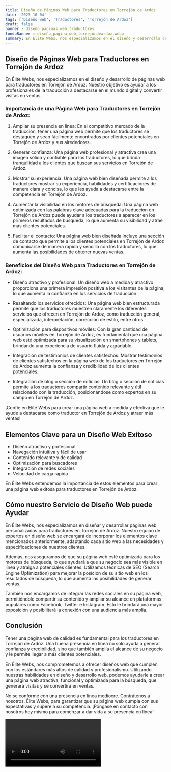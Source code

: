 ```yaml
---
title: Diseño de Páginas Web para Traductores en Torrejón de Ardoz
date: '2023-10-04'
tags: ['Diseño web', 'Traductores', 'Torrejón de Ardoz']
draft: false
banner : diseño_paginas_web_traductores
fondoBanner : diseño_pagina_web_torrejóndeardoz.webp
summary: En Élite Webs, nos especializamos en el diseño y desarrollo de páginas web para traductores en Torrejón de Ardoz. Nuestro objetivo es ayudar a los profesionales de la traducción a destacarse en el mundo digital y convertir visitas en ventas. 
---
```


## Diseño de Páginas Web para Traductores en Torrejón de Ardoz

En Élite Webs, nos especializamos en el diseño y desarrollo de páginas web para traductores en Torrejón de Ardoz. Nuestro objetivo es ayudar a los profesionales de la traducción a destacarse en el mundo digital y convertir visitas en ventas. 

### Importancia de una Página Web para Traductores en Torrejón de Ardoz:

1. Ampliar su presencia en línea: En el competitivo mercado de la traducción, tener una página web permite que los traductores se destaquen y sean fácilmente encontrados por clientes potenciales en Torrejón de Ardoz y sus alrededores.

2. Generar confianza: Una página web profesional y atractiva crea una imagen sólida y confiable para los traductores, lo que brinda tranquilidad a los clientes que buscan sus servicios en Torrejón de Ardoz.

3. Mostrar su experiencia: Una página web bien diseñada permite a los traductores mostrar su experiencia, habilidades y certificaciones de manera clara y concisa, lo que les ayuda a destacarse entre la competencia en Torrejón de Ardoz.

4. Aumentar la visibilidad en los motores de búsqueda: Una página web optimizada con las palabras clave adecuadas para la traducción en Torrejón de Ardoz puede ayudar a los traductores a aparecer en los primeros resultados de búsqueda, lo que aumenta su visibilidad y atrae más clientes potenciales.

5. Facilitar el contacto: Una página web bien diseñada incluye una sección de contacto que permite a los clientes potenciales en Torrejón de Ardoz comunicarse de manera rápida y sencilla con los traductores, lo que aumenta las posibilidades de obtener nuevas ventas.

### Beneficios del Diseño Web para Traductores en Torrejón de Ardoz:

- Diseño atractivo y profesional: Un diseño web a medida y atractivo proporciona una primera impresión positiva a los visitantes de la página, lo que aumenta la confianza en los servicios de traducción.

- Resaltando los servicios ofrecidos: Una página web bien estructurada permite que los traductores muestren claramente los diferentes servicios que ofrecen en Torrejón de Ardoz, como traducción general, especializada, interpretación, corrección de estilo, entre otros.

- Optimización para dispositivos móviles: Con la gran cantidad de usuarios móviles en Torrejón de Ardoz, es fundamental que una página web esté optimizada para su visualización en smartphones y tablets, brindando una experiencia de usuario fluida y agradable.

- Integración de testimonios de clientes satisfechos: Mostrar testimonios de clientes satisfechos en la página web de los traductores en Torrejón de Ardoz aumenta la confianza y credibilidad de los clientes potenciales.

- Integración de blog o sección de noticias: Un blog o sección de noticias permite a los traductores compartir contenido relevante y útil relacionado con la traducción, posicionándose como expertos en su campo en Torrejón de Ardoz.

¡Confíe en Élite Webs para crear una página web a medida y efectiva que le ayude a destacarse como traductor en Torrejón de Ardoz y atraer más ventas!

<GifSeo />

<Cta />

## Elementos Clave para un Diseño Web Exitoso

- Diseño atractivo y profesional
- Navegación intuitiva y fácil de usar
- Contenido relevante y de calidad
- Optimización para buscadores
- Integración de redes sociales
- Velocidad de carga rápida

En Élite Webs entendemos la importancia de estos elementos para crear una página web exitosa para traductores en Torrejón de Ardoz.

## Cómo nuestro Servicio de Diseño Web puede Ayudar

En Élite Webs, nos especializamos en diseñar y desarrollar páginas web personalizadas para traductores en Torrejón de Ardoz. Nuestro equipo de expertos en diseño web se encargará de incorporar los elementos clave mencionados anteriormente, adaptando cada sitio web a las necesidades y especificaciones de nuestros clientes.

Además, nos aseguramos de que su página web esté optimizada para los motores de búsqueda, lo que ayudará a que su negocio sea más visible en línea y atraiga a potenciales clientes. Utilizamos técnicas de SEO (Search Engine Optimization) para mejorar la posición de su sitio web en los resultados de búsqueda, lo que aumenta las posibilidades de generar ventas.

También nos encargamos de integrar las redes sociales en su página web, permitiéndole compartir su contenido y ampliar su alcance en plataformas populares como Facebook, Twitter e Instagram. Esto le brindará una mayor exposición y posibilitará la conexión con una audiencia más amplia.

## Conclusión

Tener una página web de calidad es fundamental para los traductores en Torrejón de Ardoz. Una buena presencia en línea no solo ayuda a generar confianza y credibilidad, sino que también amplía el alcance de su negocio y le permite llegar a más clientes potenciales.

En Élite Webs, nos comprometemos a ofrecer diseños web que cumplen con los estándares más altos de calidad y profesionalismo. Utilizando nuestras habilidades en diseño y desarrollo web, podemos ayudarle a crear una página web atractiva, funcional y optimizada para la búsqueda, que generará visitas y se convertirá en ventas.

No se conforme con una presencia en línea mediocre. Contrátenos a nosotros, Élite Webs, para garantizar que su página web cumpla con sus expectativas y supere a su competencia. ¡Póngase en contacto con nosotros hoy mismo para comenzar a dar vida a su presencia en línea!

<Video />

<CtaBot job='Traductores' city='Torrejón de Ardoz'/>

<Gmaps query='Torrejón de Ardoz+españa+maps' />